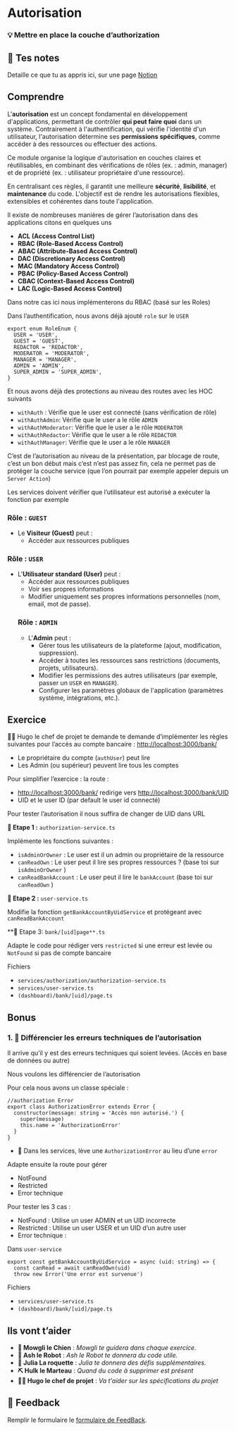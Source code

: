 # Autorisation

### 💡 Mettre en place la couche d’authorization

## 📝 Tes notes

Detaille ce que tu as appris ici, sur une page [Notion](https://go.mikecodeur.com/course-notes-template)

## Comprendre

L'**autorisation** est un concept fondamental en développement d'applications, permettant de contrôler **qui peut faire quoi** dans un système. Contrairement à l'authentification, qui vérifie l'identité d'un utilisateur, l'autorisation détermine ses **permissions spécifiques**, comme accéder à des ressources ou effectuer des actions.

Ce module organise la logique d'autorisation en couches claires et réutilisables, en combinant des vérifications de rôles (ex. : admin, manager) et de propriété (ex. : utilisateur propriétaire d'une ressource).

En centralisant ces règles, il garantit une meilleure **sécurité**, **lisibilité**, et **maintenance** du code. L'objectif est de rendre les autorisations flexibles, extensibles et cohérentes dans toute l'application.

Il existe de nombreuses manières de gérer l’autorisation dans des applications citons en quelques uns

- **ACL (Access Control List)**
- **RBAC (Role-Based Access Control)**
- **ABAC (Attribute-Based Access Control)**
- **DAC (Discretionary Access Control)**
- **MAC (Mandatory Access Control)**
- **PBAC (Policy-Based Access Control)**
- **CBAC (Context-Based Access Control)**
- **LAC (Logic-Based Access Control)**

Dans notre cas ici nous implémenterons du RBAC (basé sur les Roles)

Dans l’authentification, nous avons déjà ajouté `role` sur le `USER`

```tsx
export enum RoleEnum {
  USER = 'USER',
  GUEST = 'GUEST',
  REDACTOR = 'REDACTOR',
  MODERATOR = 'MODERATOR',
  MANAGER = 'MANAGER',
  ADMIN = 'ADMIN',
  SUPER_ADMIN = 'SUPER_ADMIN',
}
```

Et nous avons déjà des protections au niveau des routes avec les HOC suivants

- `withAuth` : Vérifie que le user est connecté (sans vérification de rôle)
- `withAuthAdmin`: Vérifie que le user a le rôle `ADMIN`
- `withAuthModerator`: Vérifie que le user a le rôle `MODERATOR`
- `withAuthRedactor`: Vérifie que le user a le rôle `REDACTOR`
- `withAuthManager`: Vérifie que le user a le rôle `MANAGER`

C’est de l’autorisation au niveau de la présentation, par blocage de route, c’est un bon début mais c’est n’est pas assez fin, cela ne permet pas de protéger la couche service (que l’on pourrait par exemple appeler depuis un `Server Action`)

Les services doivent vérifier que l’utilisateur est autorisé a exécuter la fonction par exemple

### **Rôle : `GUEST`**

- Le **Visiteur (Guest)** peut :
  - Accéder aux ressources publiques

### **Rôle : `USER`**

- L'**Utilisateur standard (User)** peut :
  - Accéder aux ressources publiques
  - Voir ses propres informations
  - Modifier uniquement ses propres informations personnelles (nom, email, mot de passe).
  ### **Rôle : `ADMIN`**
  - L'**Admin** peut :
    - Gérer tous les utilisateurs de la plateforme (ajout, modification, suppression).
    - Accéder à toutes les ressources sans restrictions (documents, projets, utilisateurs).
    - Modifier les permissions des autres utilisateurs (par exemple, passer un `USER` en `MANAGER`).
    - Configurer les paramètres globaux de l'application (paramètres système, intégrations, etc.).

## Exercice

👨‍✈️ Hugo le chef de projet te demande te demande d’implémenter les règles suivantes pour l’accès au compte bancaire : [http://localhost:3000/bank/](http://localhost:3000/bank/)

- Le propriétaire du compte (`authUser`) peut lire
- Les Admin (ou supérieur) peuvent lire tous les comptes

Pour simplifier l’exercice : la route :

- [http://localhost:3000/bank/](http://localhost:3000/bank/) redirige vers [http://localhost:3000/bank/UID](http://localhost:3000/bank/UID)
- UID et le user ID (par default le user id connecté)

Pour tester l’autorisation il nous suffira de changer de UID dans URL

**🐶 Etape 1 :** `authorization-service.ts`

Implémente les fonctions suivantes :

- `isAdminOrOwner` : Le user est il un admin ou propriétaire de la ressource
- `canReadOwn` : Le user peut il lire ses propres ressources ? (base toi sur `isAdminOrOwner` )
- `canReadBankAccount` : Le user peut il lire le `bankAccount` (base toi sur `canReadOwn` )

**🐶 Etape 2 :** `user-service.ts`

Modifie la fonction `getBankAccountByUidService` et protégeant avec `canReadBankAccount`

**🐶 Etape 3: `bank/[uid]page**.ts`

Adapte le code pour rédiger vers `restricted` si une erreur est levée ou `NotFound` si pas de compte bancaire

Fichiers

- `services/authorization/authorization-service.ts`
- `services/user-service.ts`
- `(dashboard)/bank/[uid]/page.ts`

## Bonus

### 1. 🚀 Différencier les erreurs techniques de l’autorisation

Il arrive qu’il y est des erreurs techniques qui soient levées. (Accès en base de données ou autre)

Nous voulons les différencier de l’autorisation

Pour cela nous avons un classe spéciale :

```tsx
//authorization Error
export class AuthorizationError extends Error {
  constructor(message: string = 'Accès non autorisé.') {
    super(message)
    this.name = 'AuthorizationError'
  }
}

```

- **🐶** Dans les services, lève une `AuthorizationError` au lieu d’une `error`

Adapte ensuite la route pour gérer

- NotFound
- Restricted
- Error technique

Pour tester les 3 cas :

- NotFound : Utilise un user ADMIN et un UID incorrecte
- Restricted : Utilise un user USER et un UID d’un autre user
- Error technique :

Dans `user-service`

```tsx
export const getBankAccountByUidService = async (uid: string) => {
  const canRead = await canReadOwn(uid)
  throw new Error('Une error est survenue')
```

Fichiers

- `services/user-service.ts`
- `(dashboard)/bank/[uid]/page.ts`

###

## Ils vont t’aider

- **🐶 Mowgli le Chien** : _Mowgli te guidera dans chaque exercice._
- **🤖 Ash le Robot** : _Ash le Robot te donnera du code utile._
- **🚀 Julia La roquette** : _Julia te donnera des défis supplémentaires._
- **⛏️ Hulk le Marteau** : _Quand du code à supprimer est présent_
- **👨‍✈️ Hugo le chef de projet** : _Va t'aider sur les spécifications du projet_

## 🐜 Feedback

Remplir le formulaire le [formulaire de FeedBack](https://go.mikecodeur.com/cours-next-avis?entry.1912869708=Next%20Mastery&entry.1430994900=Clean%20Architecture&entry.533578441=06%20Authorization).

```jsx

```
